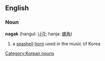 ==English==
===Noun===
'''nagak''' (hangul: [[나각]]; hanja: [[螺角]])
#a [[seashell]] [[horn]] used in the music of Korea

[[Category:Korean nouns]]

{{ko-attention}}
{{anagrams:en/aagkn}}